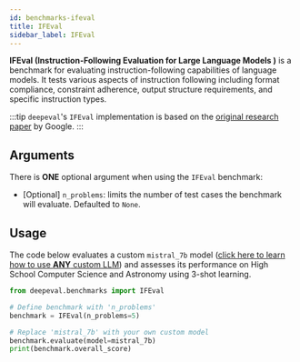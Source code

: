 ```yaml
---
id: benchmarks-ifeval
title: IFEval
sidebar_label: IFEval
---
```



**IFEval (Instruction-Following Evaluation for Large Language Models
)** is a benchmark for evaluating instruction-following capabilities of language models.
It tests various aspects of instruction following including format compliance, constraint
adherence, output structure requirements, and specific instruction types.

:::tip
`deepeval`'s `IFEval` implementation is based on the [original research paper](https://arxiv.org/abs/2311.07911) by Google.
:::

## Arguments

There is **ONE** optional argument when using the `IFEval` benchmark:

- [Optional] `n_problems`: limits the number of test cases the benchmark will evaluate. Defaulted to `None`.

## Usage

The code below evaluates a custom `mistral_7b` model ([click here to learn how to use **ANY** custom LLM](/docs/benchmarks-introduction#benchmarking-your-llm)) and assesses its performance on High School Computer Science and Astronomy using 3-shot learning.

```python
from deepeval.benchmarks import IFEval

# Define benchmark with 'n_problems'
benchmark = IFEval(n_problems=5)

# Replace 'mistral_7b' with your own custom model
benchmark.evaluate(model=mistral_7b)
print(benchmark.overall_score)
```
